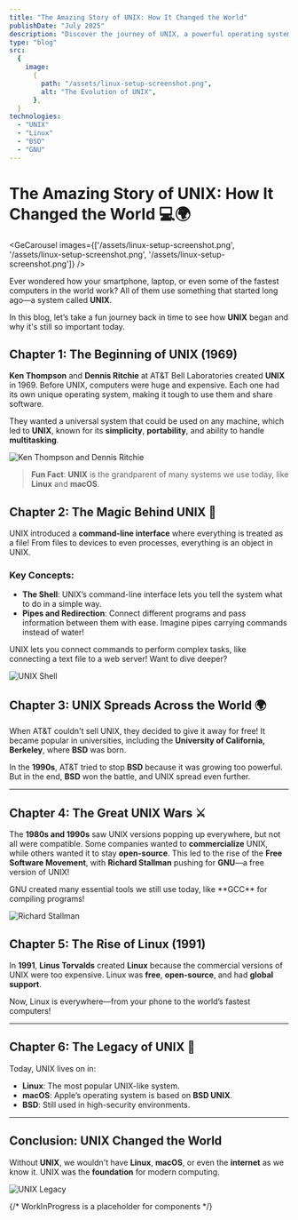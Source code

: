```yaml
---
title: "The Amazing Story of UNIX: How It Changed the World"
publishDate: "July 2025"
description: "Discover the journey of UNIX, a powerful operating system that changed technology forever."
type: "blog"
src:
  {
    image:
      {
        path: "/assets/linux-setup-screenshot.png",
        alt: "The Evolution of UNIX",
      },
  }
technologies:
  - "UNIX"
  - "Linux"
  - "BSD"
  - "GNU"
---
```




# The Amazing Story of UNIX: How It Changed the World 💻🌍


<GeCarousel images={['/assets/linux-setup-screenshot.png', '/assets/linux-setup-screenshot.png', '/assets/linux-setup-screenshot.png']} />


Ever wondered how your smartphone, laptop, or even some of the fastest computers in the world work? All of them use something that started long ago—a system called **UNIX**.

In this blog, let’s take a fun journey back in time to see how **UNIX** began and why it's still so important today.

## Chapter 1: The Beginning of UNIX (1969)

**Ken Thompson** and **Dennis Ritchie** at AT&T Bell Laboratories created **UNIX** in 1969. Before UNIX, computers were huge and expensive. Each one had its own unique operating system, making it tough to use them and share software.

They wanted a universal system that could be used on any machine, which led to **UNIX**, known for its **simplicity**, **portability**, and ability to handle **multitasking**.

![Ken Thompson and Dennis Ritchie](assets/ken-dennis.png)

> **Fun Fact**: **UNIX** is the grandparent of many systems we use today, like **Linux** and **macOS**.




## Chapter 2: The Magic Behind UNIX 🔮

UNIX introduced a **command-line interface** where everything is treated as a file! From files to devices to even processes, everything is an object in UNIX.

### Key Concepts:
- **The Shell**: UNIX’s command-line interface lets you tell the system what to do in a simple way.
- **Pipes and Redirection**: Connect different programs and pass information between them with ease. Imagine pipes carrying commands instead of water!

<Dropdown label="Learn More about UNIX Commands">
  <p>UNIX lets you connect commands to perform complex tasks, like connecting a text file to a web server! Want to dive deeper?</p>
</Dropdown>

![UNIX Shell](assets/unix-shell.png)

## Chapter 3: UNIX Spreads Across the World 🌍

When AT&T couldn't sell UNIX, they decided to give it away for free! It became popular in universities, including the **University of California, Berkeley**, where **BSD** was born.

In the **1990s**, AT&T tried to stop **BSD** because it was growing too powerful. But in the end, **BSD** won the battle, and UNIX spread even further.



---

## Chapter 4: The Great UNIX Wars ⚔️

The **1980s and 1990s** saw UNIX versions popping up everywhere, but not all were compatible. Some companies wanted to **commercialize** UNIX, while others wanted it to stay **open-source**. This led to the rise of the **Free Software Movement**, with **Richard Stallman** pushing for **GNU**—a free version of UNIX!

<Noteworthy note="Did you know?">
  <p>GNU created many essential tools we still use today, like **GCC** for compiling programs!</p>
</Noteworthy>

![Richard Stallman](assets/richard-stallman.png)

## Chapter 5: The Rise of Linux (1991)

In **1991**, **Linus Torvalds** created **Linux** because the commercial versions of UNIX were too expensive. Linux was **free**, **open-source**, and had **global support**.

Now, Linux is everywhere—from your phone to the world’s fastest computers!



---

## Chapter 6: The Legacy of UNIX 🌟

Today, UNIX lives on in:
- **Linux**: The most popular UNIX-like system.
- **macOS**: Apple’s operating system is based on **BSD UNIX**.
- **BSD**: Still used in high-security environments.

---

## Conclusion: UNIX Changed the World

Without **UNIX**, we wouldn't have **Linux**, **macOS**, or even the **internet** as we know it. UNIX was the **foundation** for modern computing.

![UNIX Legacy](assets/unix-legacy.png)

{/* WorkInProgress is a placeholder for components */}
<WorkInProgress width="50%" />  